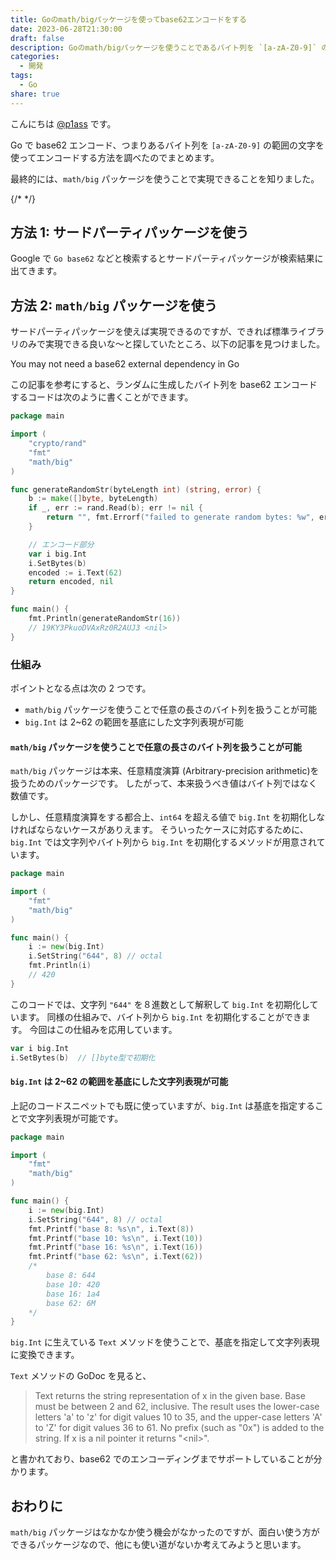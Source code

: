 ```yaml
---
title: Goのmath/bigパッケージを使ってbase62エンコードをする
date: 2023-06-28T21:30:00
draft: false
description: Goのmath/bigパッケージを使うことであるバイト列を `[a-zA-Z0-9]` の範囲の文字を使ってエンコードすることができます。
categories:
  - 開発
tags:
  - Go
share: true
---
```


こんにちは [@p1ass](https://twitter.com/p1ass) です。

Go で base62 エンコード、つまりあるバイト列を `[a-zA-Z0-9]` の範囲の文字を使ってエンコードする方法を調べたのでまとめます。

最終的には、`math/big` パッケージを使うことで実現できることを知りました。

{/* <!--more--> */}

## 方法 1: サードパーティパッケージを使う

Google で `Go base62` などと検索するとサードパーティパッケージが検索結果に出てきます。

<ExLinkCard url="https://github.com/jxskiss/base62"/>

## 方法 2: `math/big` パッケージを使う

サードパーティパッケージを使えば実現できるのですが、できれば標準ライブラリのみで実現できる良いな〜と探していたところ、以下の記事を見つけました。

<BlockLink href="https://ucarion.com/go-base62">
  You may not need a base62 external dependency in Go
</BlockLink>

この記事を参考にすると、ランダムに生成したバイト列を base62 エンコードするコードは次のように書くことができます。

```go
package main

import (
	"crypto/rand"
	"fmt"
	"math/big"
)

func generateRandomStr(byteLength int) (string, error) {
	b := make([]byte, byteLength)
	if _, err := rand.Read(b); err != nil {
		return "", fmt.Errorf("failed to generate random bytes: %w", err)
	}

	// エンコード部分
	var i big.Int
	i.SetBytes(b)
	encoded := i.Text(62)
	return encoded, nil
}

func main() {
	fmt.Println(generateRandomStr(16))
	// 19KY3PkuoDVAxRz0R2AUJ3 <nil>
}
```

### 仕組み

ポイントとなる点は次の 2 つです。

- `math/big` パッケージを使うことで任意の長さのバイト列を扱うことが可能
- `big.Int` は 2~62 の範囲を基底にした文字列表現が可能

#### `math/big` パッケージを使うことで任意の長さのバイト列を扱うことが可能

`math/big` パッケージは本来、任意精度演算 (Arbitrary-precision arithmetic)を扱うためのパッケージです。
したがって、本来扱うべき値はバイト列ではなく数値です。

しかし、任意精度演算をする都合上、`int64` を超える値で `big.Int` を初期化しなければならないケースがありえます。
そういったケースに対応するために、`big.Int` では文字列やバイト列から `big.Int` を初期化するメソッドが用意されています。

```go
package main

import (
	"fmt"
	"math/big"
)

func main() {
	i := new(big.Int)
	i.SetString("644", 8) // octal
	fmt.Println(i)
	// 420
}
```

このコードでは、文字列 `"644"` を８進数として解釈して `big.Int` を初期化しています。
同様の仕組みで、バイト列から `big.Int` を初期化することができます。
今回はこの仕組みを応用しています。

```go
var i big.Int
i.SetBytes(b)  // []byte型で初期化
```

<ExLinkCard url="https://pkg.go.dev/math/big#Int.SetString"/>

#### `big.Int` は 2~62 の範囲を基底にした文字列表現が可能

上記のコードスニペットでも既に使っていますが、`big.Int` は基底を指定することで文字列表現が可能です。

```go
package main

import (
	"fmt"
	"math/big"
)

func main() {
	i := new(big.Int)
	i.SetString("644", 8) // octal
	fmt.Printf("base 8: %s\n", i.Text(8))
	fmt.Printf("base 10: %s\n", i.Text(10))
	fmt.Printf("base 16: %s\n", i.Text(16))
	fmt.Printf("base 62: %s\n", i.Text(62))
	/*
		base 8: 644
		base 10: 420
		base 16: 1a4
		base 62: 6M
	*/
}
```

`big.Int` に生えている `Text` メソッドを使うことで、基底を指定して文字列表現に変換できます。

`Text` メソッドの GoDoc を見ると、

> Text returns the string representation of x in the given base. Base must be between 2 and 62, inclusive. The result uses the lower-case letters 'a' to 'z' for digit values 10 to 35, and the upper-case letters 'A' to 'Z' for digit values 36 to 61. No prefix (such as "0x") is added to the string. If x is a nil pointer it returns "\<nil\>".

と書かれており、base62 でのエンコーディングまでサポートしていることが分かります。

<ExLinkCard url="https://pkg.go.dev/math/big#Int.Text"/>

## おわりに

`math/big` パッケージはなかなか使う機会がなかったのですが、面白い使う方ができるパッケージなので、他にも使い道がないか考えてみようと思います。
